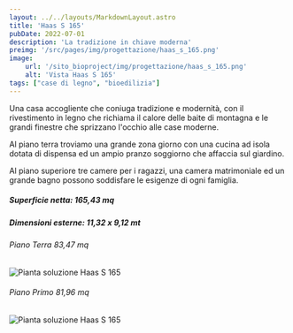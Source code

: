 ```yaml
---
layout: ../../layouts/MarkdownLayout.astro
title: 'Haas S 165'
pubDate: 2022-07-01
description: 'La tradizione in chiave moderna'
preimg: '/src/pages/img/progettazione/haas_s_165.png'
image:
    url: '/sito_bioproject/img/progettazione/haas_s_165.png'
    alt: 'Vista Haas S 165'
tags: ["case di legno", "bioedilizia"]
---
```


Una casa accogliente che coniuga tradizione e modernità, con il rivestimento in legno che richiama il calore delle baite di montagna e le grandi finestre che sprizzano l'occhio alle case moderne.  
  
Al piano terra troviamo una grande zona giorno con una cucina ad isola dotata di dispensa ed un ampio pranzo soggiorno che affaccia sul giardino.  
  
Al piano superiore tre camere per i ragazzi, una camera matrimoniale ed un grande bagno possono soddisfare le esigenze di ogni famiglia.  
  
##### Superficie netta: 165,43 mq
##### Dimensioni esterne: 11,32 x 9,12 mt

<div class="w-75 mx-auto m-5">
    <h6>Piano Terra 83,47 mq</h6>
    <Image src={imgPiantaTerra} alt="Pianta soluzione Haas S 165" class="img-fluid"/>
    <h6>Piano Primo 81,96 mq</h6>
    <Image src={imgPiantaPrimo} alt="Pianta soluzione Haas S 165" class="img-fluid"/>
</div>